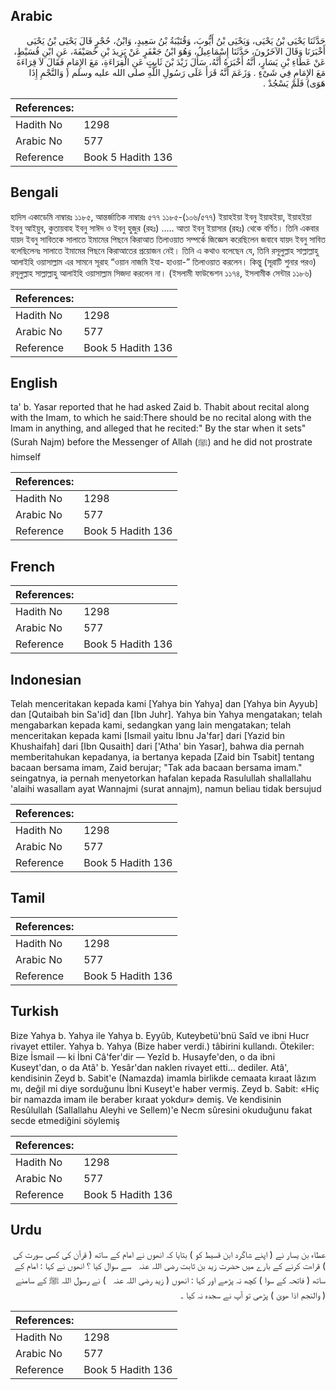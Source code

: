 ## Arabic


<div dir="rtl" lang="ar" style={{fontSize:'larger',backgroundColor:'#f8f9fa',padding:20}}>
حَدَّثَنَا يَحْيَى بْنُ يَحْيَى، وَيَحْيَى بْنُ أَيُّوبَ، وَقُتَيْبَةُ بْنُ سَعِيدٍ، وَابْنُ، حُجْرٍ قَالَ يَحْيَى بْنُ يَحْيَى أَخْبَرَنَا وَقَالَ الآخَرُونَ، حَدَّثَنَا إِسْمَاعِيلُ، وَهُوَ ابْنُ جَعْفَرٍ عَنْ يَزِيدَ بْنِ خُصَيْفَةَ، عَنِ ابْنِ قُسَيْطٍ، عَنْ عَطَاءِ بْنِ يَسَارٍ، أَنَّهُ أَخْبَرَهُ أَنَّهُ، سَأَلَ زَيْدَ بْنَ ثَابِتٍ عَنِ الْقِرَاءَةِ، مَعَ الإِمَامِ فَقَالَ لاَ قِرَاءَةَ مَعَ الإِمَامِ فِي شَىْءٍ ‏.‏ وَزَعَمَ أَنَّهُ قَرَأَ عَلَى رَسُولِ اللَّهِ صلى الله عليه وسلم ‏(‏ وَالنَّجْمِ إِذَا هَوَى‏)‏ فَلَمْ يَسْجُدْ ‏.‏
</div>
<div style={{backgroundColor:'#f8f9fa',padding:20, marginBottom: 10}}><table> <thead> <tr> <th>References:</th> <th></th> </tr> </thead> <tbody><tr><td>Hadith No</td><td>1298</td></tr><tr><td>Arabic No</td><td>577</td></tr><tr><td>Reference</td><td>Book 5 Hadith 136</td></tr></tbody></table></div>

## Bengali


<div dir="ltr" lang="bn" style={{fontSize:'larger',backgroundColor:'#f8f9fa',padding:20}}>
হাদিস একাডেমি নাম্বারঃ ১১৮৫, আন্তর্জাতিক নাম্বারঃ ৫৭৭ ১১৮৫-(১০৬/৫৭৭) ইয়াহইয়া ইবনু ইয়াহইয়া, ইয়াহইয়া ইবনু আইয়ুব, কুতায়বাহ ইবনু সাঈদ ও ইবনু হুজুর (রহঃ) ..... আতা ইবনু ইয়াসার (রহঃ) থেকে বর্ণিত। তিনি একবার যায়দ ইবনু সাবিতকে সালাতে ইমামের পিছনে কিরাআত তিলাওয়াত সম্পর্কে জিজ্ঞেস করেছিলেন জবাবে যায়দ ইবনু সাবিত বলেছিলেনঃ সালাতে ইমামের পিছনে কিরাআতের প্রয়োজন নেই। তিনি এ কথাও বলেছেন যে, তিনি রসূলুল্লাহ সাল্লাল্লাহু আলাইহি ওয়াসাল্লাম এর সামনে সূরাহ “ওয়ান নাজমি ইযা- হাওয়া-” তিলাওয়াত করলেন। কিন্তু (সূরাটি শুনার পরও) রসূলুল্লাহ সাল্লাল্লাহু আলাইহি ওয়াসাল্লাম সিজদা করলেন না। (ইসলামী ফাউন্ডেশন ১১৭৪, ইসলামীক সেন্টার ১১৮৬)
</div>
<div style={{backgroundColor:'#f8f9fa',padding:20, marginBottom: 10}}><table> <thead> <tr> <th>References:</th> <th></th> </tr> </thead> <tbody><tr><td>Hadith No</td><td>1298</td></tr><tr><td>Arabic No</td><td>577</td></tr><tr><td>Reference</td><td>Book 5 Hadith 136</td></tr></tbody></table></div>

## English


<div dir="ltr" lang="en" style={{fontSize:'larger',backgroundColor:'#f8f9fa',padding:20}}>
ta' b. Yasar reported that he had asked Zaid b. Thabit about recital along with the Imam, to which he said:There should be no recital along with the Imam in anything, and alleged that he recited:" By the star when it sets" (Surah Najm) before the Messenger of Allah (ﷺ) and he did not prostrate himself
</div>
<div style={{backgroundColor:'#f8f9fa',padding:20, marginBottom: 10}}><table> <thead> <tr> <th>References:</th> <th></th> </tr> </thead> <tbody><tr><td>Hadith No</td><td>1298</td></tr><tr><td>Arabic No</td><td>577</td></tr><tr><td>Reference</td><td>Book 5 Hadith 136</td></tr></tbody></table></div>

## French


<div dir="ltr" lang="fr" style={{fontSize:'larger',backgroundColor:'#f8f9fa',padding:20}}>

</div>
<div style={{backgroundColor:'#f8f9fa',padding:20, marginBottom: 10}}><table> <thead> <tr> <th>References:</th> <th></th> </tr> </thead> <tbody><tr><td>Hadith No</td><td>1298</td></tr><tr><td>Arabic No</td><td>577</td></tr><tr><td>Reference</td><td>Book 5 Hadith 136</td></tr></tbody></table></div>

## Indonesian


<div dir="ltr" lang="id" style={{fontSize:'larger',backgroundColor:'#f8f9fa',padding:20}}>
Telah menceritakan kepada kami [Yahya bin Yahya] dan [Yahya bin Ayyub] dan [Qutaibah bin Sa'id] dan [Ibn Juhr]. Yahya bin Yahya mengatakan; telah mengabarkan kepada kami, sedangkan yang lain mengatakan; telah menceritakan kepada kami [Ismail yaitu Ibnu Ja'far] dari [Yazid bin Khushaifah] dari [Ibn Qusaith] dari ['Atha' bin Yasar], bahwa dia pernah memberitahukan kepadanya, ia bertanya kepada [Zaid bin Tsabit] tentang bacaan bersama imam, Zaid berujar; "Tak ada bacaan bersama imam." seingatnya, ia pernah menyetorkan hafalan kepada Rasulullah shallallahu 'alaihi wasallam ayat Wannajmi (surat annajm), namun beliau tidak bersujud
</div>
<div style={{backgroundColor:'#f8f9fa',padding:20, marginBottom: 10}}><table> <thead> <tr> <th>References:</th> <th></th> </tr> </thead> <tbody><tr><td>Hadith No</td><td>1298</td></tr><tr><td>Arabic No</td><td>577</td></tr><tr><td>Reference</td><td>Book 5 Hadith 136</td></tr></tbody></table></div>

## Tamil


<div dir="ltr" lang="ta" style={{fontSize:'larger',backgroundColor:'#f8f9fa',padding:20}}>

</div>
<div style={{backgroundColor:'#f8f9fa',padding:20, marginBottom: 10}}><table> <thead> <tr> <th>References:</th> <th></th> </tr> </thead> <tbody><tr><td>Hadith No</td><td>1298</td></tr><tr><td>Arabic No</td><td>577</td></tr><tr><td>Reference</td><td>Book 5 Hadith 136</td></tr></tbody></table></div>

## Turkish


<div dir="ltr" lang="tr" style={{fontSize:'larger',backgroundColor:'#f8f9fa',padding:20}}>
Bize Yahya b. Yahya ile Yahya b. Eyyûb, Kuteybetü'bnü Saîd ve ibni Hucr rivayet ettiler. Yahya b. Yahya (Bize haber verdi.) tâbirini kullandı. Ötekiler: Bize İsmail — ki İbni Câ'fer'dir — Yezîd b. Husayfe'den, o da ibni Kuseyt'dan, o da Atâ' b. Yesâr'dan naklen rivayet etti... dediler. Atâ', kendisinin Zeyd b. Sabit'e (Namazda) imamla birlikde cemaata kıraat lâzım mı, değil mi diye sorduğunu İbni Kuseyt'e haber vermiş. Zeyd b. Sabit: «Hiç bir namazda imam ile beraber kıraat yokdur» demiş. Ve kendisinin Resûlullah (Sallallahu Aleyhi ve Sellem)'e Necm sûresini okuduğunu fakat secde etmediğini söylemiş
</div>
<div style={{backgroundColor:'#f8f9fa',padding:20, marginBottom: 10}}><table> <thead> <tr> <th>References:</th> <th></th> </tr> </thead> <tbody><tr><td>Hadith No</td><td>1298</td></tr><tr><td>Arabic No</td><td>577</td></tr><tr><td>Reference</td><td>Book 5 Hadith 136</td></tr></tbody></table></div>

## Urdu


<div dir="rtl" lang="ur" style={{fontSize:'larger',backgroundColor:'#f8f9fa',padding:20}}>
عطاء بن یسار نے ( اپنے شاگرد ابن قسیط کو ) بتایا کہ انھوں نے امام کے ساتھ ( قرآن کی کسی سورت کی ) قراءت کرنے کے بارے میں حضرت زید بن ثابت ‌رضی ‌اللہ ‌عنہ ‌ ‌ سے سوال کیا ؟ انھوں نے کہا : امام کے ساتھ ( فاتحہ کے سوا ) کچھ نہ پڑھے اور کہا : انھوں ( زید ‌رضی ‌اللہ ‌عنہ ‌ ‌ ) نے رسول اللہ ﷺ کے سامنے ( والنجم اذا ھویٰ ) پڑھی تو آپ نے سجدہ نہ کیا ۔
</div>
<div style={{backgroundColor:'#f8f9fa',padding:20, marginBottom: 10}}><table> <thead> <tr> <th>References:</th> <th></th> </tr> </thead> <tbody><tr><td>Hadith No</td><td>1298</td></tr><tr><td>Arabic No</td><td>577</td></tr><tr><td>Reference</td><td>Book 5 Hadith 136</td></tr></tbody></table></div>